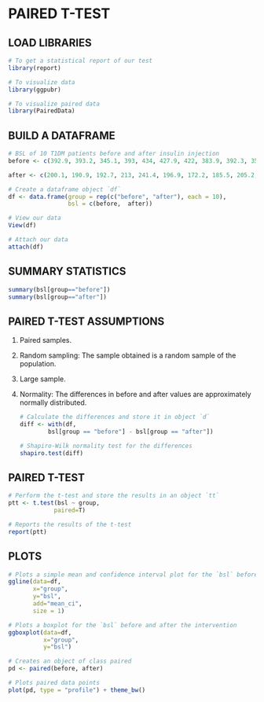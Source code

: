 # PAIRED T-TEST

## **LOAD LIBRARIES**

```{r}
# To get a statistical report of our test
library(report) 

# To visualize data
library(ggpubr) 

# To visualize paired data
library(PairedData)
```

## **BUILD A DATAFRAME**

```{r}
# BSL of 10 T1DM patients before and after insulin injection
before <- c(392.9, 393.2, 345.1, 393, 434, 427.9, 422, 383.9, 392.3, 352.2)

after <- c(200.1, 190.9, 192.7, 213, 241.4, 196.9, 172.2, 185.5, 205.2, 193.7)

# Create a dataframe object `df`
df <- data.frame(group = rep(c("before", "after"), each = 10),
                 bsl = c(before,  after))

# View our data
View(df)

# Attach our data
attach(df)
```

## **SUMMARY STATISTICS**

```{r}
summary(bsl[group=="before"])
summary(bsl[group=="after"])
```

## **PAIRED T-TEST ASSUMPTIONS**

1.  Paired samples.

2.  Random sampling: The sample obtained is a random sample of the population.

3.  Large sample.

4.  Normality: The differences in before and after values are approximately normally distributed.

    ```{r}
    # Calculate the differences and store it in object `d`
    diff <- with(df, 
            bsl[group == "before"] - bsl[group == "after"])

    # Shapiro-Wilk normality test for the differences
    shapiro.test(diff)
    ```

## **PAIRED T-TEST**

```{r}
# Perform the t-test and store the results in an object `tt`
ptt <- t.test(bsl ~ group, 
             paired=T)

# Reports the results of the t-test
report(ptt)
```

## PLOTS

```{r}
# Plots a simple mean and confidence interval plot for the `bsl` before and after the intervention`
ggline(data=df, 
       x="group", 
       y="bsl", 
       add="mean_ci",
       size = 1)

# Plots a boxplot for the `bsl` before and after the intervention
ggboxplot(data=df, 
          x="group", 
          y="bsl")

# Creates an object of class paired
pd <- paired(before, after)

# Plots paired data points
plot(pd, type = "profile") + theme_bw()
```
